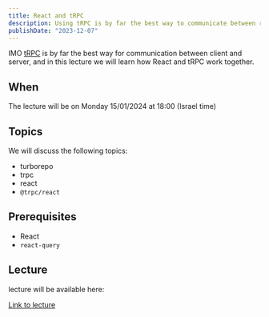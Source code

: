 ```yaml
---
title: React and tRPC
description: Using tRPC is by far the best way to communicate between react client and server
publishDate: "2023-12-07"
---
```


IMO [tRPC](https://trpc.io/) is by far the best way for communication between client and server, and in this lecture we will learn how React and tRPC work together.

## When

The lecture will be on Monday 15/01/2024 at 18:00 (Israel time)

## Topics

We will discuss the following topics:
- turborepo
- trpc
- react
- `@trpc/react`

## Prerequisites
- React
- `react-query`

## Lecture

lecture will be available here:

<a className="inline-flex items-center justify-center rounded-md text-sm font-medium transition-colors focus-visible:outline-none focus-visible:ring-1 focus-visible:ring-ring disabled:pointer-events-none disabled:opacity-50 bg-green shadow hover:bg-green/90 p-3 mt-5 " href="https://meet.google.com/vdm-zehg-tft">Link to lecture</a>